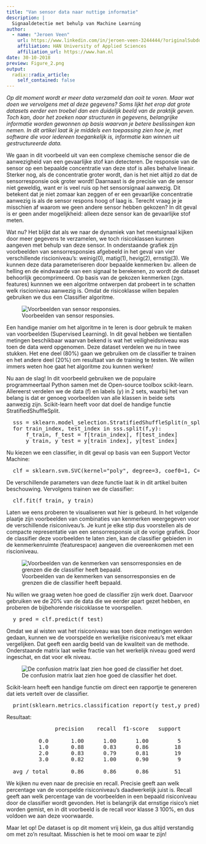 ```yaml
---
title: "Van sensor data naar nuttige informatie"
description: |
  Signaaldetectie met behulp van Machine Learning
author:
  - name: "Jeroen Veen"
    url: https://www.linkedin.com/in/jeroen-veen-3244444/?originalSubdomain=nl
    affiliation: HAN University of Applied Sciences
    affiliation_url: https://www.han.nl
date: 30-10-2018
preview: Figure_2.png
output:
  radix::radix_article:
    self_contained: false
---
```


_Op dit moment wordt er meer data verzameld dan ooit te voren. Maar wat doen we vervolgens met al deze gegevens? Soms lijkt het erop dat grote datasets eerder een troebel dan een duidelijk beeld van de praktijk geven. Toch kan, door het zoeken naar structuren in gegevens, belangrijke informatie worden gewonnen op basis waarvan je betere beslissingen kan nemen. In dit artikel laat ik je middels een toepassing zien hoe je, met software die voor iedereen toegankelijk is, informatie kan winnen uit gestructureerde data._

We gaan in dit voorbeeld uit van een complexe chemische sensor die de aanwezigheid van een gevaarlijke stof kan detecteren.
De responsie van de sensor op een bepaalde concentratie van deze stof is alles behalve lineair. 
Sterker nog, als de concentratie groter wordt, dan is het niet altijd zo dat de sensorresponsie ook groter wordt!
Daarnaast is de precisie van de sensor niet geweldig, want er is veel ruis op het sensorsignaal aanwezig.
Dit betekent dat je niet zomaar kan zeggen of er een gevaarlijke concentratie aanwezig is als de sensor respons hoog of laag is.
Terecht vraag je je misschien af waarom we geen andere sensor hebben gekozen? 
In dit geval is er geen ander mogelijkheid: alleen deze sensor kan de gevaarlijke stof meten.

Wat nu? Het blijkt dat als we naar de dynamiek van het meetsignaal kijken door meer gegevens te verzamelen, we toch risicoklassen kunnen aangeven met behulp van deze sensor.
In onderstaande grafiek zijn voorbeelden van sensorresponsies afgebeeld in het geval van vier verschillende riscioniveau's: weinig(0), matig(1), hevig(2), ernstig(3).
We kunnen deze data parameteriseren door bepaalde kenmerken bv. alleen de helling en de eindwaarde van een signaal te berekenen, zo wordt de dataset behoorlijk gecomprimeerd.
Op basis van de gekozen kenmerken (zgn. features) kunnnen we een algoritme ontwerpen dat probeert in te schatten welk riscioniveau aanwezig is.
Omdat de risicoklasse willen bepalen gebruiken we dus een Classifier algoritme.

![Voorbeelden van sensor responsies.](Figure_1.png)

Een handige manier om het algoritme in te leren is door gebruik te maken van voorbeelden (Supervised Learning).
In dit geval hebben we tientallen metingen beschikbaar waarvan bekend is wat het veiligheidsniveau was toen de data werd opgenomen.
Deze dataset verdelen we nu in twee stukken. Het ene deel (80%) gaan we gebruiken om de classifier te trainen en het andere deel (20%) om resultaat van de training te testen. 
We willen immers weten hoe gaat het algoritme zou kunnen werken!

Nu aan de slag! In dit voorbeeld gebruiken we de populaire programmeertaal Python samen met de Open-source toolbox scikit-learn.
Allereerst verdelen we de data (f) en labels (y) in 2 sets, waarbij het van belang is dat er genoeg voorbeelden van alle klassen in beide sets aanwezig zijn.
Scikit-learn heeft voor dat doel de handige functie StratifiedShuffleSplit.

<pre class="prettyprint">
  sss = sklearn.model_selection.StratifiedShuffleSplit(n_splits=1, test_size=0.2)
  for train_index, test_index in sss.split(f,y):
      f_train, f_test = f[train_index], f[test_index]
      y_train, y_test = y[train_index], y[test_index]
</pre>

Nu kiezen we een classifier, in dit geval op basis van een Support Vector Machine:

<pre class="prettyprint">
  clf = sklearn.svm.SVC(kernel="poly", degree=3, coef0=1, C=1.0)
</pre>



De verschillende parameters van deze functie laat ik in dit artikel buiten beschouwing.
Vervolgens trainen we de classifier:

<pre class="prettyprint">
  clf.fit(f_train, y_train)
</pre>

Laten we eens proberen te visualiseren wat hier is gebeurd.
In het volgende plaatje zijn voorbeelden van combinaties van kenmerken weergegeven voor de verschillende risiconiveau's. 
Je kunt je elke stip dus voorstellen als de compacte representatie van een sensorresponsie uit de vorige grafiek.
Door de classifier deze voorbeelden te laten zien, kan de classifier gebieden in de kenmerkenruimte (featurespace) aangeven die overeenkomen met een riscioniveau.

![Voorbeelden van de kenmerken van sensorresponsies en de grenzen die de classifier heeft bepaald.](Figure_2.png)

Nu willen we graag weten hoe goed de classifier zijn werk doet. 
Daarvoor gebruiken we de 20% van de data die we eerder apart gezet hebben, en proberen de bijbehorende risicoklasse te voorspellen.

<pre class="prettyprint">
  y_pred = clf.predict(f_test)
</pre>

Omdat we al wisten wat het risiconiveau was toen deze metingen werden gedaan, kunnen we de voorspelde en werkelijke risiconiveau's met elkaar vergelijken.
Dat geeft een aardig beeld van de kwaliteit van de methode. 
Onderstaande matrix laat welke fractie van het werkelijk niveau goed werd ingeschat, en dat voor elk niveau.

![De confusion matrix laat zien hoe goed de classifier het doet.](Figure_3.png)

Scikit-learn heeft een handige functie om direct een rapportje te genereren dat iets vertelt over de classifier.

<pre class="prettyprint">
  print(sklearn.metrics.classification_report(y_test,y_pred))
</pre>

Resultaat: 

<pre class="prettyprint">
               precision    recall  f1-score   support
  
          0.0       1.00      1.00      1.00         5
          1.0       0.88      0.83      0.86        18
          2.0       0.83      0.79      0.81        19
          3.0       0.82      1.00      0.90         9
  
  avg / total       0.86      0.86      0.86        51
</pre>

We kijken nu even naar de precisie en recall. Precisie geeft aan welk percentage van de voorspelde risiconiveau's daadwerkelijk juist is. Recall geeft aan welk percentage van de voorbeelden in een bepaald risiconiveau door de classifier wordt gevonden.
Het is belangrijk dat ernstige risico's niet worden gemist, en in dit voorbeeld is de recall voor klasse 3 100%, en dus voldoen we aan deze voorwaarde.

Maar let op! De dataset is op dit moment vrij klein, ga dus altijd verstandig om met zo'n resultaat. Misschien is het te mooi om waar te zijn!


